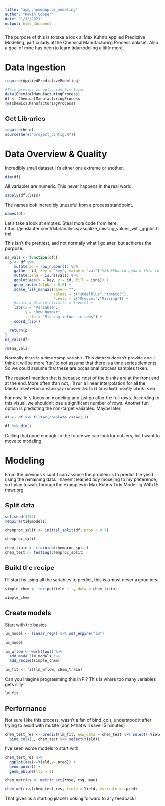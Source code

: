 ```yaml
---
title: "apm_chemmanproc_modeling"
author: "Kevin Cooper"
date: "1/12/2021"
output: html_document
---
```


The purpose of this is to take a look at Max Kuhn's Applied Predictive Modeling, particularly at the Chemical Manufacturing Process dataset. Also a goal of mine has been to learn tidymodeling a little more.

# Data Ingestion 
```r
require(AppliedPredictiveModeling)

#This process is ugly, can fix later.
data(ChemicalManufacturingProcess)
df <- ChemicalManufacturingProcess
rm(ChemicalManufacturingProcess)
```
## Get Libraries 
```r
require(here)
source(here("project_config.R"))
```

# Data Overview & Quality 
Incredibly small dataset. It's either one extreme or another.
```r
dim(df)
```
All variables are numeric. This never happens in the real world.
```r
sapply(df,class)
```

The names look incredibly unuseful from a process standpoint.
```r
names(df)
```
Let's take a look at empties. Steal more code from here:
https://jenslaufer.com/data/analysis/visualize_missing_values_with_ggplot.html

This isn't the prettiest, and not normally what I go after, but achieves the purpose.
```r
na_vals <- function(df){
  p <- df %>% 
    mutate(id = row_number()) %>% 
    gather(-id, key = "key", value = "val") %>% #Should update this to pivot_longer later
    mutate(isna = is.na(val)) %>% 
    ggplot(aes(x = key, y = id, fill = isna)) +
    geom_raster(alpha = 0.8) +
    scale_fill_manual(name = "",
                      values = c("steelblue","tomato3"),
                      labels = c("Present","Missing")) +
    #scale_x_discrete(limits = levels) +
    labs(x = "Variable",
         y = "Row Number",
         title = "Missing values in rows") + 
    coord_flip()
  
  return(p)
}
na_vals(df)

rm(na_vals)
```
Normally there is a timestamp variable. This dataset doesn't provide one. I think it will be more 'fun' to not assume that there is a time series elements. So we could assume that these are occasional process samples taken.

The reason I mention that is because most of the blanks are at the front and at the end. More often than not, I'll run a linear interpolation for all the blanks inbetween and simply remove the first (and last) mostly blank rows.

For now, let's focus on modeling and just go after the full rows. According to this visual, we shouldn't lose a significant number of rows. Another fun option is predicting the non-target variables. Maybe later.

```r
df <- df %>% filter(complete.cases(.))

df %>% dim()
```
Calling that good enough. In the future we can look for outliers, but I want to move to modeling.

# Modeling 
From the previous visual, I can assume the problem is to predict the yield using the remaining data. I haven't learned tidy modeling to my preference, so I plan to walk through the examples in Max Kuhn's Tidy Modeling With R: tmwr.org

## Split data 
```r
set.seed(1234)
require(tidymodels)

chemproc_split <- initial_split(df, prop = 0.7)

chemproc_split
```
```r
chem_train <- training(chemproc_split)
chem_test <- testing(chemproc_split)
```
## Build the recipe 
I'll start by using all the variables to predict, this is almost never a good idea.
```r
simple_chem <- recipe(Yield ~ ., data = chem_train)

simple_chem
```
## Create models 
Start with the basics
```r
lm_model <- linear_reg() %>% set_engine("lm")

lm_model
```
```r
lm_wflow <- workflow() %>% 
  add_model(lm_model) %>% 
  add_recipe(simple_chem)

lm_fit <- fit(lm_wflow, chem_train)
```
Can you imagine programming this in PI? This is where too many variables gets silly
```r
lm_fit
```
## Performance 
Not sure I like this process, wasn't a fan of bind_cols, understood it after trying to avoid with mutate (don't--that will save 15 minutes)
```r
chem_test_res <- predict(lm_fit, new_data = chem_test %>% select(-Yield)) %>% 
  bind_cols(., chem_test %>% select(Yield))
```

I've seen worse models to start with.
```r
chem_test_res %>% 
  ggplot(aes(x=Yield,y=.pred)) +
  geom_point() +
  geom_abline(lty = 2)
```
```r
chem_metrics <- metric_set(rmse, rsq, mae)

chem_metrics(chem_test_res, truth = Yield, estimate = .pred)
```

That gives us a starting place! Looking forward to any feedback!